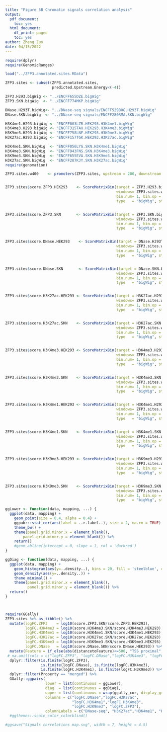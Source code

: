 ```yaml
---
title: "Figure 5B Chromatin signals correlation analysis"
output:
  pdf_document:
    toc: yes
  html_document:
    df_print: paged
    toc: yes
author: Zheng Zuo
date: 04/15/2022
---
```



```r
require(dplyr)
require(GenomicRanges)

load("../ZFP3.annotated.sites.RData")

ZFP3.sites <- subset(ZFP3.annotated.sites,
                     predicted.Upstream.Energy<(-4))
```


```r
ZFP3.H293.bigWig <- "../ENCFF655DZE.bigWig"
ZFP3.SKN.bigWig  <- "../ENCFF774MKP.bigWig"

DNase.H293T.bigWig<- "../DNase-seq signals/ENCFF529BOG.H293T.bigWig"
DNase.SKN.bigWig  <- "../DNase-seq signals/ENCFF280RMA.SKN.bigWig"

H3K4me1.H293.bigWig <- "ENCFF003LZR.HEK293.H3K4me1.bigWig"
H3K4me3.H293.bigWig <- "ENCFF315TAU.HEK293.H3K4me3.bigWig"
H3K9me3.H293.bigWig <- "ENCFF758LNF.HEK293.H3K9me3.bigWig"
H3K27ac.H293.bigWig <- "ENCFF157TGK.HEK293.H3K27ac.bigWig"

H3K4me1.SKN.bigWig  <- "ENCFF056LYG.SKN.H3K4me1.bigWig"
H3K4me3.SKN.bigWig  <- "ENCFF943FNS.SKN.H3K4me3.bigWig"
H3K9me3.SKN.bigWig  <- "ENCFF655EVA.SKN.H3K9me3.bigWig"
H3K27ac.SKN.bigWig  <- "ENCFF287KJY.SKN.H3K27ac.bigWig"
require(genomation)

ZFP3.sites.w400    <- promoters(ZFP3.sites, upstream = 200, downstream = 228)


ZFP3.sites$score.ZFP3.HEK293    <- ScoreMatrixBin(target = ZFP3.H293.bigWig,
                                                  windows= ZFP3.sites.w400,
                                                  bin.num= 1, bin.op = "mean",
                                                  type   = "bigWig", strand.aware = TRUE)@.Data


ZFP3.sites$score.ZFP3.SKN       <- ScoreMatrixBin(target = ZFP3.SKN.bigWig,
                                                  windows= ZFP3.sites.w400,
                                                  bin.num= 1, bin.op = "mean",
                                                  type   = "bigWig", strand.aware = TRUE)@.Data


ZFP3.sites$score.DNase.HEK293    <- ScoreMatrixBin(target = DNase.H293T.bigWig,
                                                  windows= ZFP3.sites.w400,
                                                  bin.num= 1, bin.op = "mean",
                                                  type   = "bigWig", strand.aware = TRUE)@.Data


ZFP3.sites$score.DNase.SKN       <- ScoreMatrixBin(target = DNase.SKN.bigWig,
                                                  windows= ZFP3.sites.w400,
                                                  bin.num= 1, bin.op = "mean",
                                                  type   = "bigWig", strand.aware = TRUE)@.Data


ZFP3.sites$score.H3K27ac.HEK293 <- ScoreMatrixBin(target = H3K27ac.H293.bigWig,
                                                  windows= ZFP3.sites.w400,
                                                  bin.num= 1, bin.op = "mean",
                                                  type   = "bigWig", strand.aware = TRUE)@.Data


ZFP3.sites$score.H3K27ac.SKN    <- ScoreMatrixBin(target = H3K27ac.SKN.bigWig,
                                                  windows= ZFP3.sites.w400,
                                                  bin.num= 1, bin.op = "mean",
                                                  type   = "bigWig", strand.aware = TRUE)@.Data


ZFP3.sites$score.H3K4me3.HEK293 <- ScoreMatrixBin(target = H3K4me3.H293.bigWig,
                                                  windows= ZFP3.sites.w400,
                                                  bin.num= 1, bin.op = "mean",
                                                  type   = "bigWig", strand.aware = TRUE)@.Data


ZFP3.sites$score.H3K4me3.SKN    <- ScoreMatrixBin(target = H3K4me3.SKN.bigWig,
                                                  windows= ZFP3.sites.w400,
                                                  bin.num= 1, bin.op = "mean",
                                                  type   = "bigWig", strand.aware = TRUE)@.Data


ZFP3.sites$score.H3K4me1.HEK293 <- ScoreMatrixBin(target = H3K4me1.H293.bigWig,
                                                  windows= ZFP3.sites.w400,
                                                  bin.num= 1, bin.op = "mean",
                                                  type   = "bigWig", strand.aware = TRUE)@.Data


ZFP3.sites$score.H3K4me1.SKN    <- ScoreMatrixBin(target = H3K4me1.SKN.bigWig,
                                                  windows= ZFP3.sites.w400,
                                                  bin.num= 1, bin.op = "mean",
                                                  type   = "bigWig", strand.aware = TRUE)@.Data


ZFP3.sites$score.H3K9me3.HEK293 <- ScoreMatrixBin(target = H3K9me3.H293.bigWig,
                                                  windows= ZFP3.sites.w400,
                                                  bin.num= 1, bin.op = "mean",
                                                  type   = "bigWig", strand.aware = TRUE)@.Data


ZFP3.sites$score.H3K9me3.SKN    <- ScoreMatrixBin(target = H3K9me3.SKN.bigWig,
                                                  windows= ZFP3.sites.w400,
                                                  bin.num= 1, bin.op = "mean",
                                                  type   = "bigWig", strand.aware = TRUE)@.Data

ggLower <- function(data, mapping, ...) {
  ggplot(data, mapping) +
    geom_point(size = 0.4, alpha = 0.4) +
    ggpubr::stat_cor(aes(label = ..r.label..), size = 2, na.rm = TRUE) +
    theme_bw() +
    theme(panel.grid.minor.x = element_blank(),
        panel.grid.minor.y = element_blank()) %>%
    return()
    #geom_abline(intercept = 0, slope = 1, col = 'darkred')
}

ggDiag <- function(data, mapping, ...) {
  ggplot(data, mapping) +
    geom_histogram(aes(y=..density..), bins = 20, fill = 'steelblue', color='black', alpha=.4) +
    geom_density(aes(y=..density..)) + 
    theme_minimal() +
    theme(panel.grid.minor.x = element_blank(),
          panel.grid.minor.y = element_blank()) %>%
  return()
}



require(GGally)
ZFP3.sites %>% as_tibble() %>%
  mutate(logFC.ZFP3    = log10(score.ZFP3.SKN/score.ZFP3.HEK293),
         logFC.H3K4me3 = log10(score.H3K4me3.SKN/score.H3K4me3.HEK293),
         logFC.H3K4me1 = log10(score.H3K4me1.SKN/score.H3K4me1.HEK293),
         logFC.H3K27ac = log10(score.H3K27ac.SKN/score.H3K27ac.HEK293),
         logFC.H3K9me3 = log10(score.H3K9me3.SKN/score.H3K9me3.HEK293),
         logFC.DNase   = log10(score.DNase.SKN/score.DNase.HEK293)) %>%
  mutate(Feature = if_else(abs(distancetoFeature)<=500, "TSS proximal", "TSS distal")) %>%
 # na.omit(cols = c("logFC.ZFP3", "logFC.DNase","logFC.H3K4me3", "logFC.H3K4me1","logFC.H3K27ac", "logFC.H3K9me3")) %>%
  dplyr::filter(is.finite(logFC.ZFP3),
                is.finite(logFC.DNase), is.finite(logFC.H3K4me3),
                is.finite(logFC.H3K4me1), is.finite(logFC.H3K9me3)) %>%
  dplyr::filter(Property == "merged") %>%
  GGally::ggpairs(
                  lower = list(continuous = ggLower),
                  diag  = list(continuous = ggDiag),
                  upper = list(continuous = wrap(ggally_cor, display_grid = FALSE)),
                  columns = c("logFC.DNase","logFC.H3K27ac",
                              "logFC.H3K4me1","logFC.H3K4me3",
                              "logFC.H3K9me3", "logFC.ZFP3"),
                  columnLabels = c("DNase-seq", "H3K27ac","H3K4me1", "H3K4me3", "H3K9me3", "ZFP3")) 
  #ggthemes::scale_color_colorblind()

#ggsave("Signals correlations map.svg", width = 7, height = 4.5)
```



